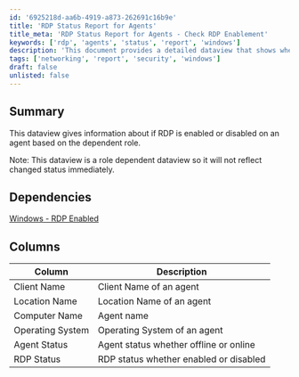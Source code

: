 ```yaml
---
id: '6925218d-aa6b-4919-a873-262691c16b9e'
title: 'RDP Status Report for Agents'
title_meta: 'RDP Status Report for Agents - Check RDP Enablement'
keywords: ['rdp', 'agents', 'status', 'report', 'windows']
description: 'This document provides a detailed dataview that shows whether RDP is enabled or disabled on agents, based on their dependent roles. It includes important information such as client name, location name, computer name, operating system, agent status, and RDP status. Note that the dataview reflects role-dependent changes and may not show immediate status updates.'
tags: ['networking', 'report', 'security', 'windows']
draft: false
unlisted: false
---
```

## Summary

This dataview gives information about if RDP is enabled or disabled on an agent based on the dependent role.

Note: This dataview is a role dependent dataview so it will not reflect changed status immediately.

## Dependencies

[Windows - RDP Enabled](https://proval.itglue.com/DOC-5078775-8061217)

## Columns

| Column              | Description                                 |
|---------------------|---------------------------------------------|
| Client Name         | Client Name of an agent                     |
| Location Name       | Location Name of an agent                   |
| Computer Name       | Agent name                                  |
| Operating System    | Operating System of an agent                |
| Agent Status        | Agent status whether offline or online      |
| RDP Status          | RDP status whether enabled or disabled      |













